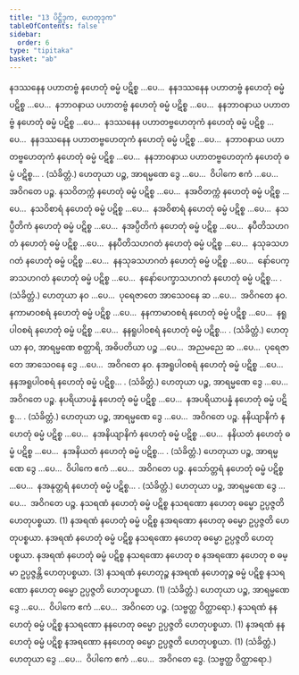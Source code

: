 ```yaml
---
title: "13 ပိဋ္ဌိဒုက, ဟေတုဒုက"
tableOfContents: false
sidebar:
  order: 6
type: "tipitaka"
basket: "ab"
---
```



<DynamicBreadcrumb />

<Division number="37">

<Paragraph number="127">
နဒဿနေန ပဟာတဗ္ဗံ နဟေတုံ ဓမ္မံ ပဋိစ္စ …ပေ…  နနဒဿနေန ပဟာတဗ္ဗံ နဟေတုံ ဓမ္မံ ပဋိစ္စ …ပေ…  နဘာဝနာယ ပဟာတဗ္ဗံ နဟေတုံ ဓမ္မံ ပဋိစ္စ …ပေ…  နနဘာဝနာယ ပဟာတဗ္ဗံ နဟေတုံ ဓမ္မံ ပဋိစ္စ …ပေ…  နဒဿနေန ပဟာတဗ္ဗဟေတုကံ နဟေတုံ ဓမ္မံ ပဋိစ္စ …ပေ…  နနဒဿနေန ပဟာတဗ္ဗဟေတုကံ နဟေတုံ ဓမ္မံ ပဋိစ္စ …ပေ…  နဘာဝနာယ ပဟာတဗ္ဗဟေတုကံ နဟေတုံ ဓမ္မံ ပဋိစ္စ …ပေ…  နနဘာဝနာယ ပဟာတဗ္ဗဟေတုကံ နဟေတုံ ဓမ္မံ ပဋိစ္စ… . (သံခိတ္တံ.)
</Paragraph>

<Paragraph number="128">
ဟေတုယာ ပဉ္စ, အာရမ္မဏေ ဒွေ …ပေ…  ဝိပါကေ ဧကံ …ပေ…  အဝိဂတေ ပဉ္စ.
</Paragraph>

</Division>
<Division number="38">

<Paragraph number="129">
နသဝိတက္ကံ နဟေတုံ ဓမ္မံ ပဋိစ္စ …ပေ…  နအဝိတက္ကံ နဟေတုံ ဓမ္မံ ပဋိစ္စ …ပေ…  နသဝိစာရံ နဟေတုံ ဓမ္မံ ပဋိစ္စ …ပေ…  နအဝိစာရံ နဟေတုံ ဓမ္မံ ပဋိစ္စ …ပေ…  နသပ္ပီတိကံ နဟေတုံ ဓမ္မံ ပဋိစ္စ …ပေ…  နအပ္ပီတိကံ နဟေတုံ ဓမ္မံ ပဋိစ္စ …ပေ…  နပီတိသဟဂတံ နဟေတုံ ဓမ္မံ ပဋိစ္စ …ပေ…  နနပီတိသဟဂတံ နဟေတုံ ဓမ္မံ ပဋိစ္စ …ပေ…  နသုခသဟဂတံ နဟေတုံ ဓမ္မံ ပဋိစ္စ …ပေ…  နနသုခသဟဂတံ နဟေတုံ ဓမ္မံ ပဋိစ္စ …ပေ…  နော်ပေက္ခာသဟဂတံ နဟေတုံ ဓမ္မံ ပဋိစ္စ …ပေ…  နနော်ပေက္ခာသဟဂတံ နဟေတုံ ဓမ္မံ ပဋိစ္စ… . (သံခိတ္တံ.)
</Paragraph>

<Paragraph number="130">
ဟေတုယာ နဝ …ပေ…  ပုရေဇာတေ အာသေဝနေ ဆ …ပေ…  အဝိဂတေ နဝ.
</Paragraph>

</Division>
<Division number="39">

<Paragraph number="131">
နကာမာဝစရံ နဟေတုံ ဓမ္မံ ပဋိစ္စ …ပေ…  နနကာမာဝစရံ နဟေတုံ ဓမ္မံ ပဋိစ္စ …ပေ…  နရူပါဝစရံ နဟေတုံ ဓမ္မံ ပဋိစ္စ …ပေ…  နနရူပါဝစရံ နဟေတုံ ဓမ္မံ ပဋိစ္စ… . (သံခိတ္တံ.)
</Paragraph>

<Paragraph number="132">
ဟေတုယာ နဝ, အာရမ္မဏေ စတ္တာရိ, အဓိပတိယာ ပဉ္စ …ပေ…  အညမညေ ဆ …ပေ…  ပုရေဇာတေ အာသေဝနေ ဒွေ …ပေ…  အဝိဂတေ နဝ.
</Paragraph>

</Division>
<Division number="40">

<Paragraph number="133">
နအရူပါဝစရံ နဟေတုံ ဓမ္မံ ပဋိစ္စ …ပေ…  နနအရူပါဝစရံ နဟေတုံ ဓမ္မံ ပဋိစ္စ… . (သံခိတ္တံ.) ဟေတုယာ ပဉ္စ, အာရမ္မဏေ ဒွေ …ပေ…  အဝိဂတေ ပဉ္စ.
</Paragraph>

<Paragraph number="134">
နပရိယာပန္နံ နဟေတုံ ဓမ္မံ ပဋိစ္စ …ပေ…  နအပရိယာပန္နံ နဟေတုံ ဓမ္မံ ပဋိစ္စ… . (သံခိတ္တံ.) ဟေတုယာ ပဉ္စ, အာရမ္မဏေ ဒွေ …ပေ…  အဝိဂတေ ပဉ္စ.
</Paragraph>

</Division>
<Division number="41">

<Paragraph number="135">
နနိယျာနိကံ နဟေတုံ ဓမ္မံ ပဋိစ္စ …ပေ…  နအနိယျာနိကံ နဟေတုံ ဓမ္မံ ပဋိစ္စ …ပေ…  နနိယတံ နဟေတုံ ဓမ္မံ ပဋိစ္စ …ပေ…  နအနိယတံ နဟေတုံ ဓမ္မံ ပဋိစ္စ… . (သံခိတ္တံ.) ဟေတုယာ ပဉ္စ, အာရမ္မဏေ ဒွေ …ပေ…  ဝိပါကေ ဧကံ …ပေ…  အဝိဂတေ ပဉ္စ.
</Paragraph>

<Paragraph number="136">
နသော်တ္တရံ နဟေတုံ ဓမ္မံ ပဋိစ္စ …ပေ…  နအနုတ္တရံ နဟေတုံ ဓမ္မံ ပဋိစ္စ… . (သံခိတ္တံ.) ဟေတုယာ ပဉ္စ, အာရမ္မဏေ ဒွေ …ပေ…  အဝိဂတေ ပဉ္စ.
</Paragraph>

</Division>
<Division number="42">

<Paragraph number="137">
နသရဏံ နဟေတုံ ဓမ္မံ ပဋိစ္စ နသရဏော နဟေတု ဓမ္မော ဥပ္ပဇ္ဇတိ ဟေတုပစ္စယာ. (1)
</Paragraph>

<Paragraph number="138">
နအရဏံ နဟေတုံ ဓမ္မံ ပဋိစ္စ နအရဏော နဟေတု ဓမ္မော ဥပ္ပဇ္ဇတိ ဟေတုပစ္စယာ. နအရဏံ နဟေတုံ ဓမ္မံ ပဋိစ္စ နသရဏော နဟေတု ဓမ္မော ဥပ္ပဇ္ဇတိ ဟေတုပစ္စယာ. နအရဏံ နဟေတုံ ဓမ္မံ ပဋိစ္စ နသရဏော နဟေတု စ နအရဏော နဟေတု စ ဓမ္မာ ဥပ္ပဇ္ဇန္တိ ဟေတုပစ္စယာ. (3)
</Paragraph>

<Paragraph number="139">
နသရဏံ နဟေတုဉ္စ နအရဏံ နဟေတုဉ္စ ဓမ္မံ ပဋိစ္စ နသရဏော နဟေတု ဓမ္မော ဥပ္ပဇ္ဇတိ ဟေတုပစ္စယာ. (1) (သံခိတ္တံ.)
</Paragraph>

<Paragraph number="140">
ဟေတုယာ ပဉ္စ, အာရမ္မဏေ ဒွေ …ပေ…  ဝိပါကေ ဧကံ …ပေ…  အဝိဂတေ ပဉ္စ. (သဗ္ဗတ္ထ ဝိတ္ထာရော.)
</Paragraph>

</Division>
<Division number="43">

<Paragraph number="141">
နသရဏံ နနဟေတုံ ဓမ္မံ ပဋိစ္စ နသရဏော နနဟေတု ဓမ္မော ဥပ္ပဇ္ဇတိ ဟေတုပစ္စယာ. (1)
</Paragraph>

<Paragraph number="142">
နအရဏံ နနဟေတုံ ဓမ္မံ ပဋိစ္စ နအရဏော နနဟေတု ဓမ္မော ဥပ္ပဇ္ဇတိ ဟေတုပစ္စယာ. (1) (သံခိတ္တံ.)
</Paragraph>

<Paragraph number="143">
ဟေတုယာ ဒွေ …ပေ…  ဝိပါကေ ဧကံ …ပေ…  အဝိဂတေ ဒွေ. (သဗ္ဗတ္ထ ဝိတ္ထာရော.)
</Paragraph>
</Division>